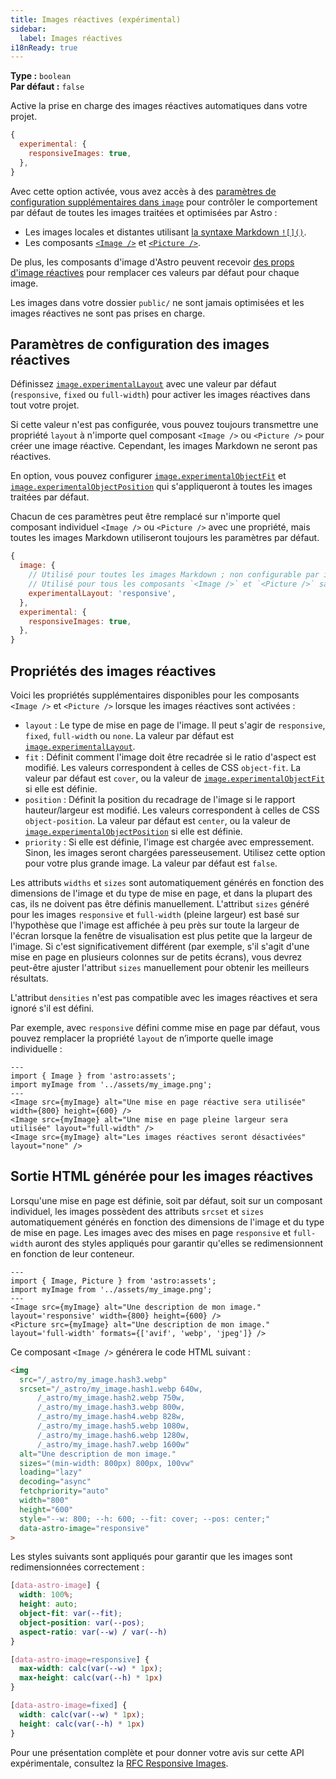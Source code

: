 ```yaml
---
title: Images réactives (expérimental)
sidebar:
  label: Images réactives
i18nReady: true
---
```



<p>

**Type :** `boolean`<br />
**Par défaut :** `false`<br />
<Since v="5.0.0" />
</p>

Active la prise en charge des images réactives automatiques dans votre projet.

```js title="astro.config.mjs"
{
  experimental: {
    responsiveImages: true,
  },
}
```

Avec cette option activée, vous avez accès à des [paramètres de configuration supplémentaires dans `image`](#paramètres-de-configuration-des-images-réactives) pour contrôler le comportement par défaut de toutes les images traitées et optimisées par Astro :

- Les images locales et distantes utilisant [la syntaxe Markdown `![]()`](/fr/guides/images/#images-dans-les-fichiers-markdown).
- Les composants [`<Image />`](/fr/guides/images/#afficher-des-images-optimisées-avec-le-composant-image-) et [`<Picture />`](/fr/guides/images/#créez-des-images-réactives-avec-le-composant-picture-).

De plus, les composants d'image d'Astro peuvent recevoir [des props d'image réactives](#propriétés-des-images-réactives) pour remplacer ces valeurs par défaut pour chaque image.

Les images dans votre dossier `public/` ne sont jamais optimisées et les images réactives ne sont pas prises en charge.

## Paramètres de configuration des images réactives

Définissez [`image.experimentalLayout`](/fr/reference/configuration-reference/#imageexperimentallayout) avec une valeur par défaut (`responsive`, `fixed` ou `full-width`) pour activer les images réactives dans tout votre projet.

Si cette valeur n'est pas configurée, vous pouvez toujours transmettre une propriété `layout` à n'importe quel composant `<Image />` ou `<Picture />` pour créer une image réactive. Cependant, les images Markdown ne seront pas réactives.

En option, vous pouvez configurer [`image.experimentalObjectFit`](/fr/reference/configuration-reference/#imageexperimentalobjectfit) et [`image.experimentalObjectPosition`](/fr/reference/configuration-reference/#imageexperimentalobjectposition) qui s'appliqueront à toutes les images traitées par défaut.

Chacun de ces paramètres peut être remplacé sur n'importe quel composant individuel `<Image />` ou `<Picture />` avec une propriété, mais toutes les images Markdown utiliseront toujours les paramètres par défaut.

```js title="astro.config.mjs"
{
  image: {
    // Utilisé pour toutes les images Markdown ; non configurable par image
    // Utilisé pour tous les composants `<Image />` et `<Picture />` sauf s'ils sont remplacés par une propriété
    experimentalLayout: 'responsive',
  },
  experimental: {
    responsiveImages: true,
  },
}
```

## Propriétés des images réactives

Voici les propriétés supplémentaires disponibles pour les composants `<Image />` et `<Picture />` lorsque les images réactives sont activées :

- `layout` : Le type de mise en page de l'image. Il peut s'agir de `responsive`, `fixed`, `full-width` ou `none`. La valeur par défaut est [`image.experimentalLayout`](/fr/reference/configuration-reference/#imageexperimentallayout).
- `fit` : Définit comment l'image doit être recadrée si le ratio d'aspect est modifié. Les valeurs correspondent à celles de CSS `object-fit`. La valeur par défaut est `cover`, ou la valeur de [`image.experimentalObjectFit`](/fr/reference/configuration-reference/#imageexperimentalobjectfit) si elle est définie.
- `position` : Définit la position du recadrage de l'image si le rapport hauteur/largeur est modifié. Les valeurs correspondent à celles de CSS `object-position`. La valeur par défaut est `center`, ou la valeur de [`image.experimentalObjectPosition`](/fr/reference/configuration-reference/#imageexperimentalobjectposition) si elle est définie.
- `priority` : Si elle est définie, l'image est chargée avec empressement. Sinon, les images seront chargées paresseusement. Utilisez cette option pour votre plus grande image. La valeur par défaut est `false`.

Les attributs `widths` et `sizes` sont automatiquement générés en fonction des dimensions de l'image et du type de mise en page, et dans la plupart des cas, ils ne doivent pas être définis manuellement. L'attribut `sizes` généré pour les images `responsive` et `full-width` (pleine largeur) est basé sur l'hypothèse que l'image est affichée à peu près sur toute la largeur de l'écran lorsque la fenêtre de visualisation est plus petite que la largeur de l'image. Si c'est significativement différent (par exemple, s'il s'agit d'une mise en page en plusieurs colonnes sur de petits écrans), vous devrez peut-être ajuster l'attribut `sizes` manuellement pour obtenir les meilleurs résultats.

L'attribut `densities` n'est pas compatible avec les images réactives et sera ignoré s'il est défini.

Par exemple, avec `responsive` défini comme mise en page par défaut, vous pouvez remplacer la propriété `layout` de n’importe quelle image individuelle :

```astro
---
import { Image } from 'astro:assets';
import myImage from '../assets/my_image.png';
---
<Image src={myImage} alt="Une mise en page réactive sera utilisée" width={800} height={600} />
<Image src={myImage} alt="Une mise en page pleine largeur sera utilisée" layout="full-width" />
<Image src={myImage} alt="Les images réactives seront désactivées" layout="none" />
```

## Sortie HTML générée pour les images réactives

Lorsqu'une mise en page est définie, soit par défaut, soit sur un composant individuel, les images possèdent des attributs `srcset` et `sizes` automatiquement générés en fonction des dimensions de l'image et du type de mise en page. Les images avec des mises en page `responsive` et `full-width` auront des styles appliqués pour garantir qu'elles se redimensionnent en fonction de leur conteneur.

```astro title=MyComponent.astro
---
import { Image, Picture } from 'astro:assets';
import myImage from '../assets/my_image.png';
---
<Image src={myImage} alt="Une description de mon image." layout='responsive' width={800} height={600} />
<Picture src={myImage} alt="Une description de mon image." layout='full-width' formats={['avif', 'webp', 'jpeg']} />
```

Ce composant `<Image />` générera le code HTML suivant :

```html
<img
  src="/_astro/my_image.hash3.webp"
  srcset="/_astro/my_image.hash1.webp 640w,
      /_astro/my_image.hash2.webp 750w,
      /_astro/my_image.hash3.webp 800w,
      /_astro/my_image.hash4.webp 828w,
      /_astro/my_image.hash5.webp 1080w,
      /_astro/my_image.hash6.webp 1280w,
      /_astro/my_image.hash7.webp 1600w"
  alt="Une description de mon image."
  sizes="(min-width: 800px) 800px, 100vw"
  loading="lazy"
  decoding="async"
  fetchpriority="auto"
  width="800"
  height="600"
  style="--w: 800; --h: 600; --fit: cover; --pos: center;"
  data-astro-image="responsive"
>
```

Les styles suivants sont appliqués pour garantir que les images sont redimensionnées correctement :

```css title="Styles des images réactives"
[data-astro-image] {
  width: 100%;
  height: auto;
  object-fit: var(--fit);
  object-position: var(--pos);
  aspect-ratio: var(--w) / var(--h)
}

[data-astro-image=responsive] {
  max-width: calc(var(--w) * 1px);
  max-height: calc(var(--h) * 1px)
}

[data-astro-image=fixed] {
  width: calc(var(--w) * 1px);
  height: calc(var(--h) * 1px)
}
```

Pour une présentation complète et pour donner votre avis sur cette API expérimentale, consultez la [RFC Responsive Images](https://github.com/withastro/roadmap/blob/responsive-images/proposals/0053-responsive-images.md).

